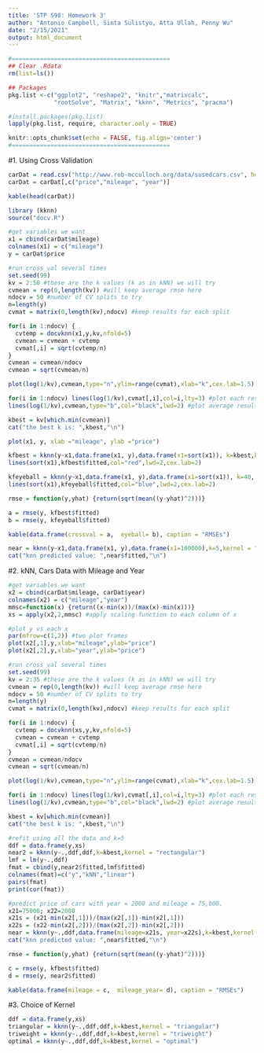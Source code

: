 ---
title: 'STP 598: Homework 3'
author: "Antonio Campbell, Sinta Sulistyo, Atta Ullah, Penny Wu"
date: "2/15/2021"
output: html_document
---

```{r setup, include=FALSE}
#=============================================
## Clear .Rdata
rm(list=ls())

## Packages
pkg.list <-c("ggplot2", "reshape2", "knitr","matrixcalc",
             "rootSolve", "Matrix", "kknn", "Metrics", "pracma")

#install.packages(pkg.list)
lapply(pkg.list, require, character.only = TRUE)

knitr::opts_chunk$set(echo = FALSE, fig.align='center')
#=============================================
```

#1. Using Cross Validation

\textbf{We are going to use the used cars data again.Previously, we used the “eye-ball” method to choose k for a kNN fit for mileage predicting price.Use 5-fold cross-validation to choose k. How does your fit compare with the eyeball method?}


```{r, echo = FALSE, cache = TRUE}
carDat = read.csv("http://www.rob-mcculloch.org/data/susedcars.csv", header = TRUE)
carDat = carDat[,c("price","mileage", "year")]
```

```{r, echo = FALSE, cache = TRUE}
kable(head(carDat))
```

\textbf{Plot the data and then add the fit using the k you chose using cross-validation and the k you choose by eye-ball.}

```{r, echo = FALSE, cache = TRUE}
library (kknn)
source("docv.R") 
```

```{r, echo = FALSE, cache = TRUE, results = 'hide'}
#get variables we want
x1 = cbind(carDat$mileage)
colnames(x1) = c("mileage")
y = carDat$price

#run cross val several times
set.seed(99)
kv = 2:50 #these are the k values (k as in kNN) we will try
cvmean = rep(0,length(kv)) #will keep average rmse here
ndocv = 50 #number of CV splits to try
n=length(y)
cvmat = matrix(0,length(kv),ndocv) #keep results for each split

for(i in 1:ndocv) {
  cvtemp = docvknn(x1,y,kv,nfold=5)
  cvmean = cvmean + cvtemp
  cvmat[,i] = sqrt(cvtemp/n)
}
cvmean = cvmean/ndocv
cvmean = sqrt(cvmean/n)
```

```{r,  echo = FALSE, cache = TRUE}
plot(log(1/kv),cvmean,type="n",ylim=range(cvmat),xlab="k",cex.lab=1.5)

for(i in 1:ndocv) lines(log(1/kv),cvmat[,i],col=i,lty=3) #plot each result
lines(log(1/kv),cvmean,type="b",col="black",lwd=2) #plot average result
```

```{r,  echo = FALSE, cache = TRUE}
kbest = kv[which.min(cvmean)]
cat("the best k is: ",kbest,"\n")
```
```{r,  echo = FALSE, cache = TRUE}
plot(x1, y, xlab ="mileage", ylab ="price")

kfbest = kknn(y~x1,data.frame(x1, y),data.frame(x1=sort(x1)), k=kbest,kernel = "rectangular")
lines(sort(x1),kfbest$fitted,col="red",lwd=2,cex.lab=2)

kfeyeball = kknn(y~x1,data.frame(x1, y),data.frame(x1=sort(x1)), k=40, kernel = "rectangular")
lines(sort(x1),kfeyeball$fitted,col="blue",lwd=2,cex.lab=2)
```

```{r, echo = TRUE, message=FALSE, warning=FALSE, cache = TRUE}
rmse = function(y,yhat) {return(sqrt(mean((y-yhat)^2)))}

a = rmse(y, kfbest$fitted)  
b = rmse(y, kfeyeball$fitted)

kable(data.frame(crossval = a,  eyeball= b), caption = "RMSEs")
```

\textbf{Use kNN with the k you chose using cross-validation to get a prediction for a used car with 100,000 miles on it. Use all the observations as training data to get your prediction (given your choice of k).}

```{r,  echo = FALSE, cache = TRUE}
near = kknn(y~x1,data.frame(x1, y),data.frame(x1=100000),k=5,kernel = "rectangular")
cat("knn predicted value: ",near$fitted,"\n")
```

#2. kNN, Cars Data with Mileage and Year

\textbf{Use kNN to get a prediction for a 2008 car with 75,000 miles on it! Remember to use cross-validation to choose k and scale your x’s !!}

```{r,echo = FALSE, cache = TRUE}
#get variables we want
x2 = cbind(carDat$mileage, carDat$year)
colnames(x2) = c("mileage","year")
mmsc=function(x) {return((x-min(x))/(max(x)-min(x)))}
xs = apply(x2,2,mmsc) #apply scaling function to each column of x
```

```{r,echo = FALSE, cache = TRUE}
#plot y vs each x
par(mfrow=c(1,2)) #two plot frames
plot(x2[,1],y,xlab="mileage",ylab="price")
plot(x2[,2],y,xlab="year",ylab="price")
```
```{r,echo = FALSE, cache = TRUE, results = 'hide'}
#run cross val several times
set.seed(99)
kv = 2:35 #these are the k values (k as in kNN) we will try
cvmean = rep(0,length(kv)) #will keep average rmse here
ndocv = 50 #number of CV splits to try
n=length(y)
cvmat = matrix(0,length(kv),ndocv) #keep results for each split

for(i in 1:ndocv) {
  cvtemp = docvknn(xs,y,kv,nfold=5)
  cvmean = cvmean + cvtemp
  cvmat[,i] = sqrt(cvtemp/n)
}
cvmean = cvmean/ndocv
cvmean = sqrt(cvmean/n)
```

```{r, echo = FALSE, cache = TRUE}
plot(log(1/kv),cvmean,type="n",ylim=range(cvmat),xlab="k",cex.lab=1.5)

for(i in 1:ndocv) lines(log(1/kv),cvmat[,i],col=i,lty=3) #plot each result
lines(log(1/kv),cvmean,type="b",col="black",lwd=2) #plot average result
```
```{r,  echo = FALSE, cache = TRUE}
kbest = kv[which.min(cvmean)]
cat("the best k is: ",kbest,"\n")
```
```{r}
#refit using all the data and k=5
ddf = data.frame(y,xs)
near2 = kknn(y~.,ddf,ddf,k=kbest,kernel = "rectangular")
lmf = lm(y~.,ddf)
fmat = cbind(y,near2$fitted,lmf$fitted)
colnames(fmat)=c("y","kNN","linear")
pairs(fmat)
print(cor(fmat))
```

```{r,  echo = FALSE, cache = TRUE}
#predict price of cars with year = 2008 and mileage = 75,000.
x21=75000; x22=2008
x21s = (x21-min(x2[,1]))/(max(x2[,1])-min(x2[,1]))
x22s = (x22-min(x2[,2]))/(max(x2[,2])-min(x2[,2]))
near = kknn(y~.,ddf,data.frame(mileage=x21s, year=x22s),k=kbest,kernel = "rectangular")
cat("knn predicted value: ",near$fitted,"\n")
```


\textbf{Is your predictive accuracy better using (mileage,year) than it was with just mileage?}

```{r, echo = TRUE, message=FALSE, warning=FALSE, cache = TRUE}
rmse = function(y,yhat) {return(sqrt(mean((y-yhat)^2)))}

c = rmse(y, kfbest$fitted)  
d = rmse(y, near2$fitted)

kable(data.frame(mileage = c,  mileage_year= d), caption = "RMSEs")
```

#3. Choice of Kernel
\textbf{In our notes examples we used kernel=“rectangular” when calling the R function kknn.So, you can weight the y values at the neighbors equally, or weight the closer ones more heavily. Typically default is equal weights.Using the used cars data and predictors (features!!) (mileage,year) try a weighting option other than uniform.}

```{r knn choice of kernel, echo = FALSE, cache = TRUE}
ddf = data.frame(y,xs)
triangular = kknn(y~.,ddf,ddf,k=kbest,kernel = "triangular")
triweight = kknn(y~.,ddf,ddf,k=kbest,kernel = "triweight")
optimal = kknn(y~.,ddf,ddf,k=kbest,kernel = "optimal")
```

